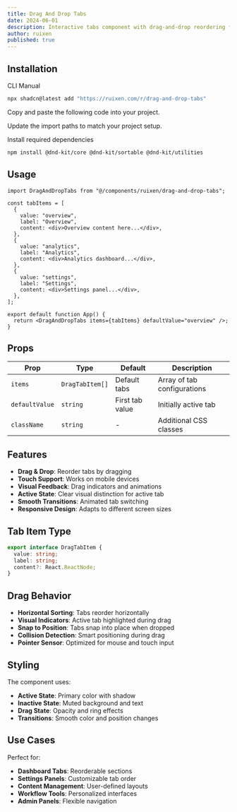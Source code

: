```yaml
---
title: Drag And Drop Tabs
date: 2024-06-01
description: Interactive tabs component with drag-and-drop reordering functionality
author: ruixen
published: true
---
```


<ComponentPreview name="drag-and-drop-tabs-demo" category="tabs" />

## Installation

<Tabs defaultValue="cli">

<TabsList>
  <TabsTrigger value="cli">CLI</TabsTrigger>
  <TabsTrigger value="manual">Manual</TabsTrigger>
</TabsList>
<TabsContent value="cli">

```bash
npx shadcn@latest add "https://ruixen.com/r/drag-and-drop-tabs"
```

</TabsContent>

<TabsContent value="manual">

<Steps>

<Step>Copy and paste the following code into your project.</Step>

<ComponentSource name="drag-and-drop-tabs" />

<Step>Update the import paths to match your project setup.</Step>

<Step>Install required dependencies</Step>

```bash
npm install @dnd-kit/core @dnd-kit/sortable @dnd-kit/utilities
```

</Steps>

</TabsContent>

</Tabs>

## Usage

```tsx
import DragAndDropTabs from "@/components/ruixen/drag-and-drop-tabs";

const tabItems = [
  {
    value: "overview",
    label: "Overview",
    content: <div>Overview content here...</div>,
  },
  {
    value: "analytics",
    label: "Analytics",
    content: <div>Analytics dashboard...</div>,
  },
  {
    value: "settings",
    label: "Settings",
    content: <div>Settings panel...</div>,
  },
];

export default function App() {
  return <DragAndDropTabs items={tabItems} defaultValue="overview" />;
}
```

## Props

| Prop           | Type            | Default         | Description                 |
| -------------- | --------------- | --------------- | --------------------------- |
| `items`        | `DragTabItem[]` | Default tabs    | Array of tab configurations |
| `defaultValue` | `string`        | First tab value | Initially active tab        |
| `className`    | `string`        | -               | Additional CSS classes      |

## Features

- **Drag & Drop**: Reorder tabs by dragging
- **Touch Support**: Works on mobile devices
- **Visual Feedback**: Drag indicators and animations
- **Active State**: Clear visual distinction for active tab
- **Smooth Transitions**: Animated tab switching
- **Responsive Design**: Adapts to different screen sizes

## Tab Item Type

```typescript
export interface DragTabItem {
  value: string;
  label: string;
  content?: React.ReactNode;
}
```

## Drag Behavior

- **Horizontal Sorting**: Tabs reorder horizontally
- **Visual Indicators**: Active tab highlighted during drag
- **Snap to Position**: Tabs snap into place when dropped
- **Collision Detection**: Smart positioning during drag
- **Pointer Sensor**: Optimized for mouse and touch input

## Styling

The component uses:

- **Active State**: Primary color with shadow
- **Inactive State**: Muted background and text
- **Drag State**: Opacity and ring effects
- **Transitions**: Smooth color and position changes

## Use Cases

Perfect for:

- **Dashboard Tabs**: Reorderable sections
- **Settings Panels**: Customizable tab order
- **Content Management**: User-defined layouts
- **Workflow Tools**: Personalized interfaces
- **Admin Panels**: Flexible navigation
